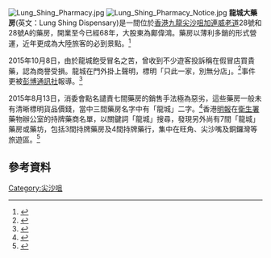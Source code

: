 {{newsrelease|time=2016-11-23T02:45:03+00:00}}
[[File:Lung_Shing_Pharmacy.jpg|right]]
[[File:Lung_Shing_Pharmacy_Notice.jpg|right]]
'''龍城大藥房'''(英文：Lung Shing Dispensary)是一間位於[[香港|香港]][[九龍|九龍]][[尖沙咀|尖沙咀]][[加連威老道|加連威老道]]28號和28號A的藥房，開業至今已經68年，大股東為鄺偉鴻。藥房以薄利多銷的形式營運，近年更成為大陸旅客的必到景點。<ref>{{cite news|url=http://news.h1.hk/dailynews/content_hk/2013/10/25/259923.asp|title=尖沙咀名藥房遭人搶註商標|date=2013年10月25日|newspaper=''[[頭條日報|頭條日報]]''}}</ref>

2015年10月8日，由於龍城飽受冒名之苦，曾收到不少遊客投訴稱在假冒店買貴藥，認為商譽受損。龍城在門外掛上聲明，標明「只此一家，別無分店」。<ref>{{cite news|url=http://hk.apple.nextmedia.com/news/art/20151009/19326452|date=2015年10月9日|title=老翻龍城欺騙遊客買貴藥|newspaper=''[[蘋果日報|蘋果日報]]''}}</ref>事件更被[[彭博通訊社|彭博通訊社]]報導。<ref>{{cite news|url=http://www.bloomberg.com/news/articles/2015-10-07/drugs-china-and-the-curious-case-of-dragon-pharmacy-knock-offs|title=Drugs, China, And the Curious Case of Dragon Pharmacy Knock-Offs|author=Natasha Khan|date=2015年10月8日|newspaper=''[[彭博通訊社|彭博通訊社]]''}}</ref>

2015年8月13日，消委會點名譴責七間藥房的銷售手法極為惡劣，這些藥房一般未有清晰標明貨品價錢，當中三間藥房名字中有「龍城」二字。<ref>{{cite news|url=http://www.881903.com/Page/ZH-TW/newsdetail.aspx?ItemId=816530&csid=261_341|title=消委會點名譴責銅鑼灣及旺角七間藥房銷售手法極惡劣|date=2015年8月13日|newspaper=''[[商業電台|商業電台]]''}}</ref>香港[[明報|明報]]在[[衛生署|衛生署]]藥物辦公室的持牌藥商名單，以關鍵詞「龍城」搜尋，發現另外尚有7間「龍城」藥房或藥坊，包括3間持牌藥房及4間持牌藥行，集中在旺角、尖沙嘴及銅鑼灣等旅遊區。<ref>{{cite news|url=http://news.mingpao.com/pns/%E6%97%85%E9%81%8A%E5%8D%8010%E9%96%93%E3%80%8C%E9%BE%8D%E5%9F%8E%E3%80%8D%2050%E5%B9%B4%E8%80%81%E5%BA%97%EF%BC%9A%E3%80%8C%E5%8F%AA%E6%AD%A4%E4%B8%80%E5%AE%B6%E3%80%8D/web_tc/article/20150814/s00002/1439489175244|date=2015年8月14日|title=旅遊區10間「龍城」 50年老店：「只此一家」|newspaper=''[[明報|明報]]''}}</ref>

==參考資料==
{{reflist}}

[[Category:尖沙咀|Category:尖沙咀]]